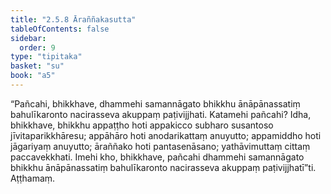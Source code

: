 ```yaml
---
title: "2.5.8 Āraññakasutta"
tableOfContents: false
sidebar:
  order: 9
type: "tipitaka"
basket: "su"
book: "a5"
---
```



<DynamicBreadcrumb />

<Division number="98" book="a5">

<Paragraph number="587" book="a5">
“Pañcahi, bhikkhave, dhammehi samannāgato bhikkhu ānāpānassatiṃ bahulīkaronto nacirasseva akuppaṃ paṭivijjhati. Katamehi pañcahi? Idha, bhikkhave, bhikkhu appaṭṭho hoti appakicco subharo susantoso jīvitaparikkhāresu; appāhāro hoti anodarikattaṃ anuyutto; appamiddho hoti jāgariyaṃ anuyutto; āraññako hoti pantasenāsano; yathāvimuttaṃ cittaṃ paccavekkhati. Imehi kho, bhikkhave, pañcahi dhammehi samannāgato bhikkhu ānāpānassatiṃ bahulīkaronto nacirasseva akuppaṃ paṭivijjhatī”ti.

</Paragraph>
</Division>

<Paragraph number="588" type="center" book="a5">
Aṭṭhamaṃ.
</Paragraph>